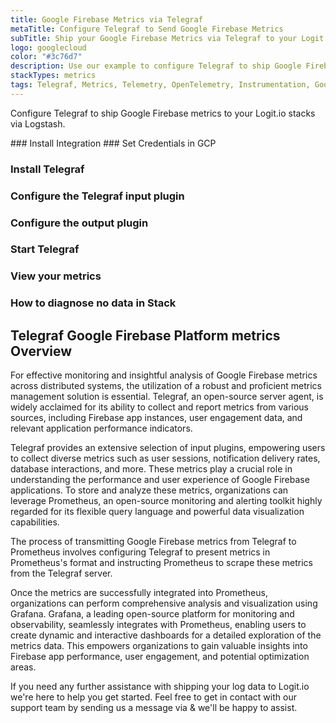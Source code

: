 ```yaml
---
title: Google Firebase Metrics via Telegraf
metaTitle: Configure Telegraf to Send Google Firebase Metrics
subTitle: Ship your Google Firebase Metrics via Telegraf to your Logit.io Stack
logo: googlecloud
color: "#3c76d7"
description: Use our example to configure Telegraf to ship Google Firebase metrics to Logit.io. Configure Telegraf to send Google Firebase metrics to Logstash or Elastic.
stackTypes: metrics
tags: Telegraf, Metrics, Telemetry, OpenTelemetry, Instrumentation, Google Firebase, Mobile App Development, Real-time Database
---
```


Configure Telegraf to ship Google Firebase metrics to your Logit.io stacks via Logstash.

<Steps>
  ### Install Integration
  <InstallIntegration/>
  ### Set Credentials in GCP

  <SetGCPCredentials intro="Google Firebase encompasses a comprehensive suite of services integrated within Google Cloud, specifically designed to support the development, deployment, and management of scalable and feature-rich mobile and web applications. It offers a cloud-native ecosystem that enables secure and efficient app development and hosting."/>
  
  ### Install Telegraf

  <InstallTelegraf />

  ### Configure the Telegraf input plugin

  <TelegrafStackDriverInput metric_type="firebaseappcheck.googleapis.com"/>

  ### Configure the output plugin

  <TelegrafOutputPlugin />

  ### Start Telegraf

  <StartTelegraf />

  ### View your metrics
  <LaunchStack stackType="metrics" source="Google_Firebase_Metrics_via_Telegraf" utmMedium="metrics" utmCampaign="telegraf-GoogleFirebase-metrics" />

  ### How to diagnose no data in Stack

  <DiagnoseNoData />
</Steps>

## Telegraf Google Firebase Platform metrics Overview

For effective monitoring and insightful analysis of Google Firebase metrics across distributed systems, 
the utilization of a robust and proficient metrics management solution is essential. Telegraf, an 
open-source server agent, is widely acclaimed for its ability to collect and report metrics from 
various sources, including Firebase app instances, user engagement data, and relevant application performance indicators.

Telegraf provides an extensive selection of input plugins, empowering users to collect diverse 
metrics such as user sessions, notification delivery rates, database interactions, and more. 
These metrics play a crucial role in understanding the performance and user experience of Google Firebase 
applications. To store and analyze these metrics, organizations can leverage Prometheus, an open-source 
monitoring and alerting toolkit highly regarded for its flexible query language and powerful data visualization capabilities.

The process of transmitting Google Firebase metrics from Telegraf to Prometheus involves configuring 
Telegraf to present metrics in Prometheus's format and instructing Prometheus to scrape these metrics 
from the Telegraf server.

Once the metrics are successfully integrated into Prometheus, organizations can perform comprehensive 
analysis and visualization using Grafana. Grafana, a leading open-source platform for monitoring and 
observability, seamlessly integrates with Prometheus, enabling users to create dynamic and 
interactive dashboards for a detailed exploration of the metrics data. This empowers organizations 
to gain valuable insights into Firebase app performance, user engagement, and potential optimization areas.

If you need any further assistance with shipping your log data to Logit.io we're here to help you get started. 
Feel free to get in contact with our support team by sending us a message via <IntercomButton text="live chat" /> & we'll be happy to assist.